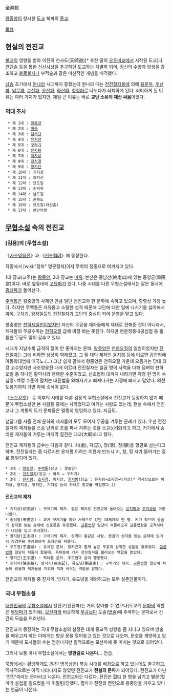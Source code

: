 全眞敎

[[왕중양]]이 창시한 [[도교]] 북파의 [[종교]].

[[목차]]
== 현실의 전진교 ==
[[불교]]의 영향을 받아 이전의 천사도(天師道)[* 후한 말의 [[오두미교]]에서 시작된 도교]나 [[연단술]] 등을 통한 [[신선]]사상을 추구하던 도교와는 차별화 되어, 정신의 수양과 양생을 강조하고 [[불로불사]]나 부적술과 같은 미신적인 개념을 배격했다.

[[남송]] 초기에서 [[원]]나라 시대까지 흥했는데 원나라 때는 [[전진칠자]]들에 의해 [[용문파]], [[우선파]], [[남무파]], [[수산파]], [[윤산파]], [[화산파]], [[청정파]]로 나뉘다가 쇠퇴하게 된다. 쇠퇴하게 된 이유는 여러 가지가 있지만, 제일 큰 이유는 바로 '''교단 소유의 재산 싸움'''이었다.

=== 역대 조사 ===
  * 제 1대 : [[왕중양]]
  * 제 2대 : [[마옥]]
  * 제 3대 : [[담처단]]
  * 제 4대 : [[유처현]]
  * 제 5대 : [[구처기]]
  * 제 6대 : [[윤지평]]
  * 제 7대 : [[이지상]]
  * 제 8대 : [[장지경]]
  * 제 9대 : [[왕지탄]]
  * 제 10대 : [[기지성]]
  * 제 11대 : 장지선
  * 제 12대 : 묘도일
  * 제 13대 : 손덕욱
  * 제 14대 : 남도원
  * 제 15대 : 손복도
  * 제 16대 : 묘도일(재선출)
  * 제 17대 : 완안덕명

== [[무협소설]] 속의 전진교 ==
=== [김용]의 [무협소설] ===
《[[사조영웅전]]》과 《[[신조협려]]》에 등장한다.

작중에서 [wiki:"정파" 명문정파]이자 무학의 정종으로 여겨지고 있다.

1대 장교(교주)는 [[왕중양]], 2대 장교는 [[마옥]]. 본산은 종남산(終南山)에 있는 중양궁(重陽宮)이다. 바로 옆동네에 [[고묘파]]가 있다. 나중 시대를 다른 무협소설에서는 같은 동네에 [[종남파]]가 들어선다.

[[주백통]]은 왕중양의 사제인 만큼 일단 전진교와 한 문하에 속하고 있으며, 항렬상 가장 높다. 하지만 주백통은 자유롭고 소탈한 성격 때문에 교단에 대한 일에 나서기를 싫어해서 [[마옥]], [[구처기]], [[왕처일]]등의 [[전진칠자]]가 교단의 중심이 되어 운영을 맡고 있다.

왕중양은 [[천하제일인]]이었지만 자신의 무공을 제자들에게 제대로 전해준 것이 아니라서, 제자들의 무공수위는 [[천하오절]] 급에 비할 바는 못된다. 하지만 현문정종내공심법 등 훌륭한 무공도 많이 갖추고 있다.

시대가 지날수록 급격히 질이 안 좋아지는 문파. [[왕중양]]은 [[천하오절]]의 일원이었지만 [[전진칠자]]는 그에 비하면 상당히 약해졌고, 그 밑 대의 제자인 [[윤지평]] 등에 이르면 강간범에 아동학대범에 매국노.(…) 그냥 쉽게 말해서 왕중양은 천하오절 가운데 으뜸가는 당대 최강 고수였지만 사조영웅전 대에 이르러 전진칠자는 일곱 명이 사력을 다해 덤벼야 천하오절 중 하나인 황약사와 팽팽한 수준이었고, 신조협려 대까지 내려가면 곽정 한 명이 수십명~백명 수준이 펼치는 대진법을 와해시키고 빠져나가는 지경에 빠지고 말았다. 의천도룡기까지 가면 아예 소식이 없다.

《[[소오강호]]》 등 이후의 시대를 다룬 김용의 무협소설에서 전진교가 등장하지 않기 때문에 무협소설만 본 사람들 중에는 사라졌다고 여기는 사람도 있는데, 현실 속에서 전진교나 그 계통의 도가 문파들은 멀쩡히 영업하고 있다. 지금도.

섣달그믐 사흘 전에 문하의 제자들이 모두 모여서 무공을 겨루는 관례가 있다. 우선 전진칠자의 제자들을 스승 단위로 조를 짜서 겨루는 것을 소교(小較)라고 하고, 거기에서 승리한 제자들이 겨루는 마지막 결전은 대교(大較)라고 했다.

전진교 제자들의 급수는 다음과 같다. 처(處), 지(志), 청(淸), 정(靜)을 항렬로 삼는다고 하며, 전진칠자는 좀 다르지만 윤지평 이하는 이름에 반드시 지, 청, 정 자가 들어가는 걸로 통일되어 있다.

 * 1대 : [[왕중양]], [[주백통]](장교 : 왕중양)
 * 2대 : [[전진칠자]](장교 : 마옥 → 구처기)
 * 3대 : [[윤지평]], [[조지경]], 이지상, [[최지방]](장교 : 윤지평→조지경→이지상[* 역사상으로는 이지상, 왕지경, 왕지탄, 기지성 등이 차례로 장교를 역임했다.])

==== 전진교의 제자 ====
 * 기지성(祁志誠) : 구처기의 제자. 젊은 제자로 전진교에 돌아오는 [[윤지평]]과 [[조지경]]을 마중나왔다.
 * 송덕방(宋德方) : 과거 구처기를 따라 서역으로 갔던 18제자의 한 명. 키가 작으며 몽골의 성지를 받는 문제에 신중론을 주장했다. [[금륜법왕]] 일당이 쳐들어오자 금륜법왕을 공격하다가 내상을 입고 쓰러졌다.
 * 왕지탄(王志坦) : 구처기의 제자. 성격이 불같은 사람. 몽골의 성지를 받는 문제에 있어서 강경론을 주장했으며 조지경을 욕했다.
 * 우도현(于道顯) : 유처현 문하. 왕지근과 함께 높은 무공과 강직한 성품을 갖추었다. [[금륜법왕]] 일당이 쳐들어 왔을때, 옥허동에 가서 전진칠자를 불러오는 역할을 맡았다.
 * 왕지근(王志謹) : 학대통 문하. 우도현과 같이 행동했다.
 * 진지익(陳志益), 방지기(房志起), 유도녕(劉道寧) : 구처기의 제자. [[금륜법왕]] 일당이 쳐들어 왔을때 제자들을 지휘해 적과 싸우는 역할을 맡았다.

전진교의 제자들 중 진지익, 방지기, 유도녕을 제외하고는 모두 실존인물이다.

=== 국내 무협소설 ===
[[대한민국]]의 [[무협소설]]에서 전진교(전진파)는 거의 찾아볼 수 없으나(도교계 [[문파]]의 역할은 [[무당파]]가 있기에), [[모산파]]와 비슷하게 [[무공]]보다 도술([[방술]])에 주력하는 문파로서 간간히 모습을 드러낸다.

전진교가 등장하는 국내 무협소설의 설정은 대개 종교적 성향을 좀 지니고 있으며 방술을 배우고자 하는 이에게는 항상 문을 열어놓고 있는 것으로 나오며, 문호를 개방하고 있기 때문에 도사들의 수는 엄청나지만 질적으로는 모산파에 못 미치는 것으로 되어있다.

그러나 보통 국내 무협소설에서는 '''망한걸로 나온다...''' 안습.

[[묵향]]에서는 황당하게도 (일단 명목상은) 북송 시대를 배경으로 하고 있는데도 불구하고, 역사적으로는 아직 나타나지도 않았던 전진교가 '''전설의 문파'''가 되어있다. 전진교가 아닌 '전진'이라는 문파라고 나온다. 전진교와는 다르다. 전진은 [[혈마]] 한 명을 남기고 멸문(혈마가 살겁을 일으켰을 때 휘말림)당했다. 혈마가 전진의 전인으로 왕중양을 키우고 있다는 언급이 나온다.
